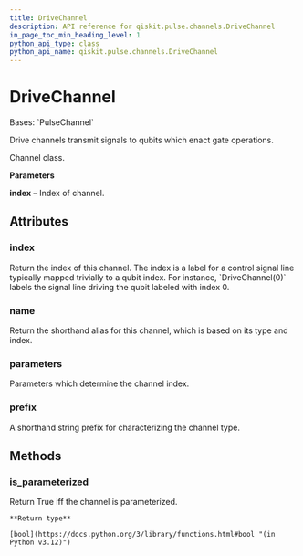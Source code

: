 ```yaml
---
title: DriveChannel
description: API reference for qiskit.pulse.channels.DriveChannel
in_page_toc_min_heading_level: 1
python_api_type: class
python_api_name: qiskit.pulse.channels.DriveChannel
---
```


# DriveChannel

<Class id="qiskit.pulse.channels.DriveChannel" isDedicatedPage={true} github="https://github.com/Qiskit/qiskit/tree/stable/1.2/qiskit/pulse/channels.py#L177-L180" signature="qiskit.pulse.channels.DriveChannel(*args, **kwargs)" modifiers="class">
  Bases: `PulseChannel`

  Drive channels transmit signals to qubits which enact gate operations.

  Channel class.

  **Parameters**

  **index** – Index of channel.

  ## Attributes

  ### index

  <Attribute id="qiskit.pulse.channels.DriveChannel.index">
    Return the index of this channel. The index is a label for a control signal line typically mapped trivially to a qubit index. For instance, `DriveChannel(0)` labels the signal line driving the qubit labeled with index 0.
  </Attribute>

  ### name

  <Attribute id="qiskit.pulse.channels.DriveChannel.name">
    Return the shorthand alias for this channel, which is based on its type and index.
  </Attribute>

  ### parameters

  <Attribute id="qiskit.pulse.channels.DriveChannel.parameters">
    Parameters which determine the channel index.
  </Attribute>

  ### prefix

  <Attribute id="qiskit.pulse.channels.DriveChannel.prefix" attributeTypeHint="str | None" attributeValue="'d'">
    A shorthand string prefix for characterizing the channel type.
  </Attribute>

  ## Methods

  ### is\_parameterized

  <Function id="qiskit.pulse.channels.DriveChannel.is_parameterized" github="https://github.com/Qiskit/qiskit/tree/stable/1.2/qiskit/pulse/channels.py#L135-L137" signature="is_parameterized()">
    Return True iff the channel is parameterized.

    **Return type**

    [bool](https://docs.python.org/3/library/functions.html#bool "(in Python v3.12)")
  </Function>
</Class>

